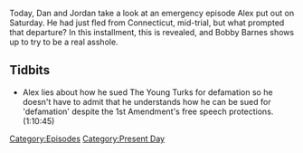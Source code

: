 {{DEFAULTSORT:
    #_EPISODE_0729:September 24, 2022
}}{{Episode
    | title           = September 24, 2022
    | caption         = Listen to this episode on [https://knowledgefight.libsyn.com/729-september-24-2022 Libsyn] [https://open.spotify.com/episode/4HIGvasDTMTUki0UHHE3Sk Spotify], Read the [[Transcript/729: September 24, 2022|Unofficial Transcript]]
    | episodeNumber   = 729
    | length          = 01:29:04
    | airDate         = September 26, 2022
    | coverageDate    = September 24, 2022
    | episodeType     = [[:Category:Present Day|Present Day]]
    | appearance      = [[Robert Barnes]], [[Elizabeth Williamson]], [[Norm Pattis]]
    | previousEpisode = [[728: Elizabeth Williamson Returns Once More]]
    | nextEpisode     = [[730: August 12, 2003]]
}}

{{Stub}}

Today, Dan and Jordan take a look at an emergency episode Alex put out on Saturday.  He had just fled from Connecticut, mid-trial, but what prompted that departure?  In this installment, this is revealed, and Bobby Barnes shows up to try to be a real asshole.

== Tidbits ==

*Alex lies about how he sued The Young Turks for defamation so he doesn't have to admit that he understands how he can be sued for 'defamation' despite the 1st Amendment's free speech protections.(1:10:45)

[[Category:Episodes]]
[[Category:Present Day]]
